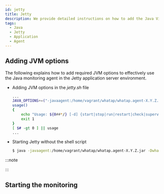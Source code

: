 ```yaml
---
id: jetty
title: Jetty
description: We provide detailed instructions on how to add the Java Virtual Machine (JVM) option to integrate the WhaTap monitoring solution into the Jetty applications. Through this document, you can learn step by step how to apply the required JVM settings to monitor the performance and availability for Jetty applications after installing the Java agent. It includes the configuration of required JVM options during agent installation, optimal configuration for smooth integration with Jetty, and histogram query methods.
tags:
  - Java
  - Jetty
  - Application
  - Agent
---
```


## Adding JVM options

The following explains how to add required JVM options to effectively use the Java monitoring agent in the Jetty application server environment.

- Adding JVM options in the _jetty.sh_ file

  ```bash title='$JETTY_HOME/bin/jetty.sh' {2} showLineNumbers
  ...
  JAVA_OPTIONS+=("-javaagent:/home/vagrant/whatap/whatap.agent-X.Y.Z.jar -Dwhatap.port=8080")
  usage()
  {
      echo "Usage: ${0##*/} [-d] {start|stop|run|restart|check|supervise} [ CONFIGS ... ] "
      exit 1
  }
  [ $# -gt 0 ] || usage
  ...
  ```

- Starting Jetty without the shell script

  ```bash
  $ java -javaagent:/home/vagrant/whatap/whatap.agent-X.Y.Z.jar -Dwhatap.port=8080 -jar start.jar &
  ```

:::note


<Java17 />

:::


<Setheapmemory />

## Starting the monitoring


<Startapm />
